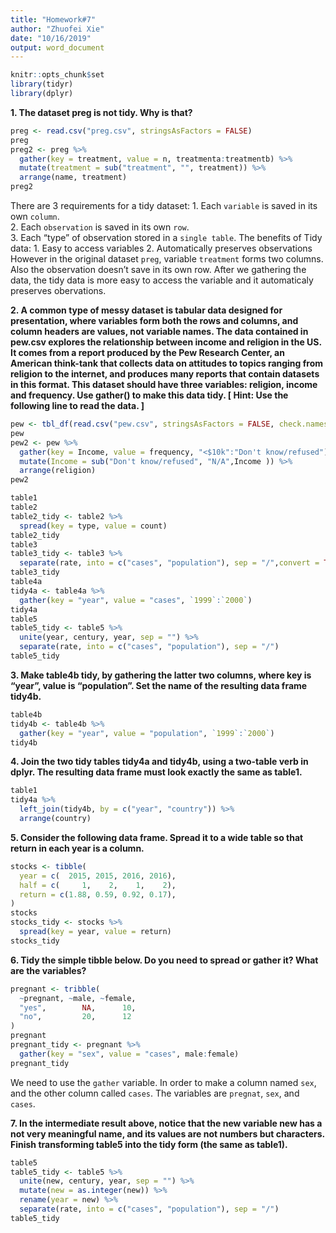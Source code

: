 ```yaml
---
title: "Homework#7"
author: "Zhuofei Xie"
date: "10/16/2019"
output: word_document
---
```


```r
knitr::opts_chunk$set
library(tidyr)
library(dplyr)

```


**1. The dataset preg is not tidy. Why is that?**
```r
preg <- read.csv("preg.csv", stringsAsFactors = FALSE)
preg
preg2 <- preg %>% 
  gather(key = treatment, value = n, treatmenta:treatmentb) %>% 
  mutate(treatment = sub("treatment", "", treatment)) %>% 
  arrange(name, treatment)
preg2

```
There are 3 requirements for a tidy dataset: 
  1. Each `variable` is saved in its own `column`.  
  2. Each `observation` is saved in its own `row`.   
  3. Each "type" of observation stored in a `single table`. 
The benefits of Tidy data: 
  1. Easy to access variables 
  2. Automatically preserves observations 
However in the original dataset `preg`, variable `treatment` forms two columns. Also the observation doesn't save in its own row. 
After we gathering the data, the tidy data is more easy to access the variable and it automaticaly preserves obervations. 

**2. A common type of messy dataset is tabular data designed for presentation, where variables form both the rows and columns, and column headers are values, not variable names. The data contained in pew.csv explores the relationship between income and religion in the US. It comes from a report produced by the Pew Research Center, an American think-tank that collects data on attitudes to topics ranging from religion to the internet, and produces many reports that contain datasets in this format. This dataset should have three variables: religion, income and frequency. Use gather() to make this data tidy. [ Hint: Use the following line to read the data. ]**
```r
pew <- tbl_df(read.csv("pew.csv", stringsAsFactors = FALSE, check.names = FALSE))
pew
pew2 <- pew %>% 
  gather(key = Income, value = frequency, "<$10k":"Don't know/refused") %>% 
  mutate(Income = sub("Don't know/refused", "N/A",Income )) %>% 
  arrange(religion)
pew2
```

```r
table1
table2
table2_tidy <- table2 %>% 
  spread(key = type, value = count)
table2_tidy
table3
table3_tidy <- table3 %>% 
  separate(rate, into = c("cases", "population"), sep = "/",convert = TRUE)
table3_tidy
table4a
tidy4a <- table4a %>% 
  gather(key = "year", value = "cases", `1999`:`2000`)
tidy4a
table5 
table5_tidy <- table5 %>% 
  unite(year, century, year, sep = "") %>% 
  separate(rate, into = c("cases", "population"), sep = "/")
table5_tidy
```


**3. Make table4b tidy, by gathering the latter two columns, where key is “year”, value is “population”. Set the name of the resulting data frame tidy4b.**
```r
table4b
tidy4b <- table4b %>% 
  gather(key = "year", value = "population", `1999`:`2000`)
tidy4b
```


**4. Join the two tidy tables tidy4a and tidy4b, using a two-table verb in dplyr. The resulting data frame must look exactly the same as table1.**
```r
table1
tidy4a %>% 
  left_join(tidy4b, by = c("year", "country")) %>% 
  arrange(country)
```


**5. Consider the following data frame. Spread it to a wide table so that return in each year is a column.**
```r
stocks <- tibble(
  year = c(  2015, 2015, 2016, 2016), 
  half = c(     1,    2,    1,    2),
  return = c(1.88, 0.59, 0.92, 0.17), 
)
stocks
stocks_tidy <- stocks %>% 
  spread(key = year, value = return)
stocks_tidy
```

**6. Tidy the simple tibble below. Do you need to spread or gather it? What are the variables?**
```r
pregnant <- tribble(
  ~pregnant, ~male, ~female, 
  "yes",        NA,      10, 
  "no",         20,      12
)
pregnant
pregnant_tidy <- pregnant %>% 
  gather(key = "sex", value = "cases", male:female)
pregnant_tidy
```
We need to use the `gather` variable. In order to make a column named `sex`, and the other column called `cases`. The variables are `pregnat`, `sex`, and `cases`. 

**7. In the intermediate result above, notice that the new variable new has a not very meaningful name, and its values are not numbers but characters. Finish transforming table5 into the tidy form (the same as table1).**
```r
table5 
table5_tidy <- table5 %>% 
  unite(new, century, year, sep = "") %>% 
  mutate(new = as.integer(new)) %>% 
  rename(year = new) %>% 
  separate(rate, into = c("cases", "population"), sep = "/")
table5_tidy
```











